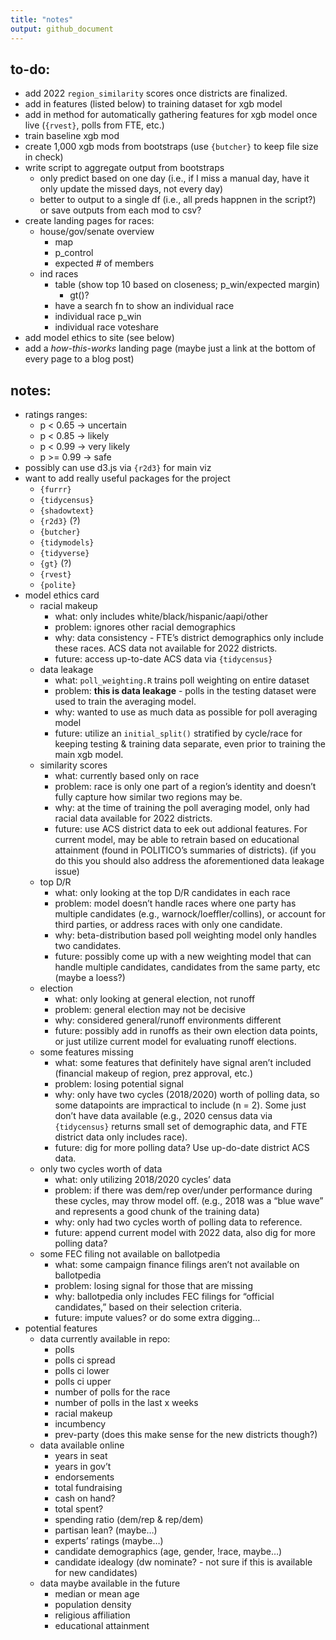 ```yaml
---
title: "notes"
output: github_document
---
```


## to-do:

* add 2022 `region_similarity` scores once districts are finalized.
* add in features (listed below) to training dataset for xgb model
* add in method for automatically gathering features for xgb model once live (`{rvest}`, polls from FTE, etc.)
* train baseline xgb mod
* create 1,000 xgb mods from bootstraps (use `{butcher}` to keep file size in check)
* write script to aggregate output from bootstraps
  + only predict based on one day (i.e., if I miss a manual day, have it only update the missed days, not every day)
  + better to output to a single df (i.e., all preds happnen in the script?) or save outputs from each mod to csv?
* create landing pages for races:
  + house/gov/senate overview
    + map
    + p_control
    + expected # of members
  + ind races
    + table (show top 10 based on closeness; p_win/expected margin) 
      + gt()?
    + have a search fn to show an individual race
    + individual race p_win
    + individual race voteshare
* add model ethics to site (see below)
* add a *how-this-works* landing page (maybe just a link at the bottom of every page to a blog post)

## notes:

* ratings ranges:
  + p < 0.65 -> uncertain
  + p < 0.85 -> likely
  + p < 0.99 -> very likely
  + p >= 0.99 -> safe
* possibly can use d3.js via `{r2d3}` for main viz
* want to add really useful packages for the project
  + `{furrr}`
  + `{tidycensus}`
  + `{shadowtext}`
  + `{r2d3}` (?)
  + `{butcher}`
  + `{tidymodels}`
  + `{tidyverse}`
  + `{gt}` (?)
  + `{rvest}`
  + `{polite}`
* model ethics card
  + racial makeup
    + what: only includes white/black/hispanic/aapi/other
    + problem: ignores other racial demographics
    + why: data consistency - FTE's district demographics only include these races. ACS data not available for 2022 districts.
    + future: access up-to-date ACS data via `{tidycensus}`
  + data leakage
    + what: `poll_weighting.R` trains poll weighting on entire dataset
    + problem: **this is data leakage** - polls in the testing dataset were used to train the averaging model.
    + why: wanted to use as much data as possible for poll averaging model
    + future: utilize an `initial_split()` stratified by cycle/race for keeping testing & training data separate, even prior to training the main xgb model.
  + similarity scores
    + what: currently based only on race
    + problem: race is only one part of a region's identity and doesn't fully capture how similar two regions may be. 
    + why: at the time of training the poll averaging model, only had racial data available for 2022 districts.
    + future: use ACS district data to eek out addional features. For current model, may be able to retrain based on educational attainment (found in POLITICO's summaries of districts). (if you do this you should also address the aforementioned data leakage issue)
  + top D/R
    + what: only looking at the top D/R candidates in each race
    + problem: model doesn't handle races where one party has multiple candidates (e.g., warnock/loeffler/collins), or account for third parties, or address races with only one candidate.
    + why: beta-distribution based poll weighting model only handles two candidates.
    + future: possibly come up with a new weighting model that can handle multiple candidates, candidates from the same party, etc (maybe a loess?)
  + election
    + what: only looking at general election, not runoff
    + problem: general election may not be decisive
    + why: considered general/runoff environments different
    + future: possibly add in runoffs as their own election data points, or just utilize current model for evaluating runoff elections.
  + some features missing
    + what: some features that definitely have signal aren't included (financial makeup of region, prez approval, etc.)
    + problem: losing potential signal
    + why: only have two cycles (2018/2020) worth of polling data, so some datapoints are impractical to include (n = 2). Some just don't have data available (e.g., 2020 census data via `{tidycensus}` returns small set of demographic data, and FTE district data only includes race).
    + future: dig for more polling data? Use up-do-date district ACS data.
  + only two cycles worth of data
    + what: only utilizing 2018/2020 cycles' data
    + problem: if there was dem/rep over/under performance during these cycles, may throw model off. (e.g., 2018 was a "blue wave" and represents a good chunk of the training data)
    + why: only had two cycles worth of polling data to reference. 
    + future: append current model with 2022 data, also dig for more polling data?
  + some FEC filing not available on ballotpedia
    + what: some campaign finance filings aren't not available on ballotpedia
    + problem: losing signal for those that are missing
    + why: ballotpedia only includes FEC filings for "official candidates," based on their selection criteria.
    + future: impute values? or do some extra digging...
* potential features
  + data currently available in repo:
    + polls
    + polls ci spread
    + polls ci lower
    + polls ci upper
    + number of polls for the race
    + number of polls in the last x weeks
    + racial makeup
    + incumbency
    + prev-party (does this make sense for the new districts though?)
  + data available online
    + years in seat
    + years in gov't
    + endorsements
    + total fundraising
    + cash on hand?
    + total spent?
    + spending ratio (dem/rep & rep/dem)
    + partisan lean? (maybe...)
    + experts' ratings (maybe...)
    + candidate demographics (age, gender, !race, maybe...)
    + candidate idealogy (dw nominate? - not sure if this is available for new candidates)
  + data maybe available in the future
    + median or mean age
    + population density
    + religious affiliation
    + educational attainment
